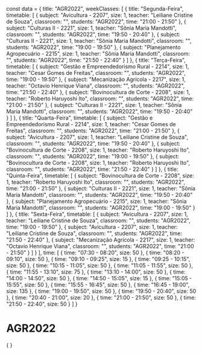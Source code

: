 const data = {
  title: "AGR2022",
  weekClasses: [
    {
      title: "Segunda-Feira",
      timetable: [
        {
          subject: "Avicultura - 2207",
          size: 1,
          teacher: "Leiliane Cristine de Souza",
          classroom: "",
          students: "AGR2022",
          time: "21:00 - 21:50"
        },
        {
          subject: "Culturas II - 2221",
          size: 1,
          teacher: "Sônia Maria Mandotti",
          classroom: "",
          students: "AGR2022",
          time: "19:50 - 20:40"
        },
        {
          subject: "Culturas II - 2221",
          size: 1,
          teacher: "Sônia Maria Mandotti",
          classroom: "",
          students: "AGR2022",
          time: "19:00 - 19:50"
        },
        {
          subject: "Planejamento Agropecuário - 2215",
          size: 1,
          teacher: "Sônia Maria Mandotti",
          classroom: "",
          students: "AGR2022",
          time: "21:50 - 22:40"
        }
      ]
    },
    {
      title: "Terça-Feira",
      timetable: [
        {
          subject: "Gestão e Empreendedorismo Rural - 2214",
          size: 1,
          teacher: "Cesar Gomes de Freitas",
          classroom: "",
          students: "AGR2022",
          time: "19:00 - 19:50"
        },
        {
          subject: "Mecanização Agrícola - 2217",
          size: 1,
          teacher: "Octavio Henrique Viana",
          classroom: "",
          students: "AGR2022",
          time: "21:50 - 22:40"
        },
        {
          subject: "Bovinocultura de Corte - 2208",
          size: 1,
          teacher: "Roberto Haruyoshi Ito",
          classroom: "",
          students: "AGR2022",
          time: "21:00 - 21:50"
        },
        {
          subject: "Culturas II - 2221",
          size: 1,
          teacher: "Sônia Maria Mandotti",
          classroom: "",
          students: "AGR2022",
          time: "19:50 - 20:40"
        }
      ]
    },
    {
      title: "Quarta-Feira",
      timetable: [
        {
          subject: "Gestão e Empreendedorismo Rural - 2214",
          size: 1,
          teacher: "Cesar Gomes de Freitas",
          classroom: "",
          students: "AGR2022",
          time: "21:00 - 21:50"
        },
        {
          subject: "Avicultura - 2207",
          size: 1,
          teacher: "Leiliane Cristine de Souza",
          classroom: "",
          students: "AGR2022",
          time: "19:50 - 20:40"
        },
        {
          subject: "Bovinocultura de Corte - 2208",
          size: 1,
          teacher: "Roberto Haruyoshi Ito",
          classroom: "",
          students: "AGR2022",
          time: "19:00 - 19:50"
        },
        {
          subject: "Bovinocultura de Corte - 2208",
          size: 1,
          teacher: "Roberto Haruyoshi Ito",
          classroom: "",
          students: "AGR2022",
          time: "21:50 - 22:40"
        }
      ]
    },
    {
      title: "Quinta-Feira",
      timetable: [
        {
          subject: "Bovinocultura de Corte - 2208",
          size: 1,
          teacher: "Roberto Haruyoshi Ito",
          classroom: "",
          students: "AGR2022",
          time: "21:00 - 21:50"
        },
        {
          subject: "Culturas II - 2221",
          size: 1,
          teacher: "Sônia Maria Mandotti",
          classroom: "",
          students: "AGR2022",
          time: "19:50 - 20:40"
        },
        {
          subject: "Planejamento Agropecuário - 2215",
          size: 1,
          teacher: "Sônia Maria Mandotti",
          classroom: "",
          students: "AGR2022",
          time: "19:00 - 19:50"
        }
      ]
    },
    {
      title: "Sexta-Feira",
      timetable: [
        {
          subject: "Avicultura - 2207",
          size: 1,
          teacher: "Leiliane Cristine de Souza",
          classroom: "",
          students: "AGR2022",
          time: "19:00 - 19:50"
        },
        {
          subject: "Avicultura - 2207",
          size: 1,
          teacher: "Leiliane Cristine de Souza",
          classroom: "",
          students: "AGR2022",
          time: "21:50 - 22:40"
        },
        {
          subject: "Mecanização Agrícola - 2217",
          size: 1,
          teacher: "Octavio Henrique Viana",
          classroom: "",
          students: "AGR2022",
          time: "21:00 - 21:50"
        }
      ]
    }
  ],
  time: [
    {
      time: "07:30 - 08:20",
      size: 50
    },
    {
      time: "08:20 - 09:10",
      size: 50
    },
    {
      time: "09:10 - 09:25",
      size: 15
    },
    {
      time: "09:25 - 10:15",
      size: 50
    },
    {
      time: "10:15 - 11:05",
      size: 50
    },
    {
      time: "11:05 - 11:55",
      size: 50
    },
    {
      time: "11:55 - 13:10",
      size: 75
    },
    {
      time: "13:10 - 14:00",
      size: 50
    },
    {
      time: "14:00 - 14:50",
      size: 50
    },
    {
      time: "14:50 - 15:05",
      size: 15
    },
    {
      time: "15:05 - 15:55",
      size: 50
    },
    {
      time: "15:55 - 16:45",
      size: 50
    },
    {
      time: "16:45 - 19:00",
      size: 135
    },
    {
      time: "19:00 - 19:50",
      size: 50
    },
    {
      time: "19:50 - 20:40",
      size: 50
    },
    {
      time: "20:40 - 21:00",
      size: 20
    },
    {
      time: "21:00 - 21:50",
      size: 50
    },
    {
      time: "21:50 - 22:40",
      size: 50
    }
  ]
}

# AGR2022

<div>
    {
        <Grid
            title={data.title} 
            weekClasses={data.weekClasses} 
            time={data.time}
        />
    }
</div>
